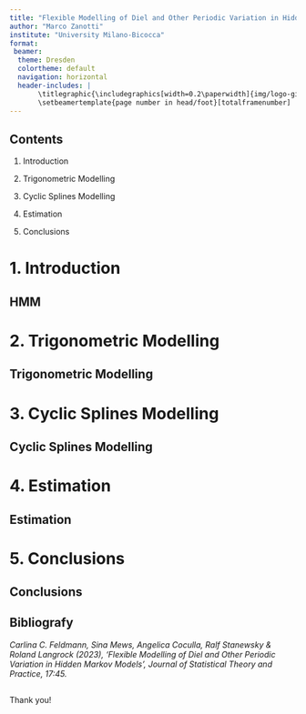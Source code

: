 ```yaml
---
title: "Flexible Modelling of Diel and Other Periodic Variation in Hidden Markov Models"
author: "Marco Zanotti"
institute: "University Milano-Bicocca"
format: 
 beamer:
  theme: Dresden
  colortheme: default
  navigation: horizontal
  header-includes: |
       \titlegraphic{\includegraphics[width=0.2\paperwidth]{img/logo-giallo.png}}
       \setbeamertemplate{page number in head/foot}[totalframenumber]
---
```



## Contents

1. Introduction

2. Trigonometric Modelling

3. Cyclic Splines Modelling

4. Estimation

4. Conclusions



# 1. Introduction

## HMM



# 2. Trigonometric Modelling

## Trigonometric Modelling



# 3. Cyclic Splines Modelling

## Cyclic Splines Modelling



# 4. Estimation

## Estimation



# 5. Conclusions

## Conclusions



## Bibliografy

*Carlina C. Feldmann, Sina Mews, Angelica Coculla, Ralf Stanewsky & Roland Langrock (2023), ‘Flexible Modelling of Diel and Other Periodic Variation in Hidden Markov Models’, Journal of Statistical Theory and Practice, 17:45.*


##

\center Thank you! \center

\
